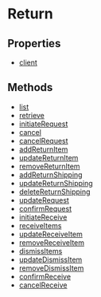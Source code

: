 
# Return

## Properties

- [client](../../Return/properties/js_sdk.admin.Return.client/page.mdx)

## Methods

- [list](../../Return/methods/js_sdk.admin.Return.list/page.mdx)
- [retrieve](../../Return/methods/js_sdk.admin.Return.retrieve/page.mdx)
- [initiateRequest](../../Return/methods/js_sdk.admin.Return.initiateRequest/page.mdx)
- [cancel](../../Return/methods/js_sdk.admin.Return.cancel/page.mdx)
- [cancelRequest](../../Return/methods/js_sdk.admin.Return.cancelRequest/page.mdx)
- [addReturnItem](../../Return/methods/js_sdk.admin.Return.addReturnItem/page.mdx)
- [updateReturnItem](../../Return/methods/js_sdk.admin.Return.updateReturnItem/page.mdx)
- [removeReturnItem](../../Return/methods/js_sdk.admin.Return.removeReturnItem/page.mdx)
- [addReturnShipping](../../Return/methods/js_sdk.admin.Return.addReturnShipping/page.mdx)
- [updateReturnShipping](../../Return/methods/js_sdk.admin.Return.updateReturnShipping/page.mdx)
- [deleteReturnShipping](../../Return/methods/js_sdk.admin.Return.deleteReturnShipping/page.mdx)
- [updateRequest](../../Return/methods/js_sdk.admin.Return.updateRequest/page.mdx)
- [confirmRequest](../../Return/methods/js_sdk.admin.Return.confirmRequest/page.mdx)
- [initiateReceive](../../Return/methods/js_sdk.admin.Return.initiateReceive/page.mdx)
- [receiveItems](../../Return/methods/js_sdk.admin.Return.receiveItems/page.mdx)
- [updateReceiveItem](../../Return/methods/js_sdk.admin.Return.updateReceiveItem/page.mdx)
- [removeReceiveItem](../../Return/methods/js_sdk.admin.Return.removeReceiveItem/page.mdx)
- [dismissItems](../../Return/methods/js_sdk.admin.Return.dismissItems/page.mdx)
- [updateDismissItem](../../Return/methods/js_sdk.admin.Return.updateDismissItem/page.mdx)
- [removeDismissItem](../../Return/methods/js_sdk.admin.Return.removeDismissItem/page.mdx)
- [confirmReceive](../../Return/methods/js_sdk.admin.Return.confirmReceive/page.mdx)
- [cancelReceive](../../Return/methods/js_sdk.admin.Return.cancelReceive/page.mdx)
